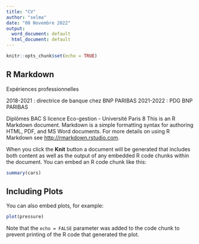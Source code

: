 ---
title: "CV"
author: "selma"
date: "08 Novembre 2022"
output:
  word_document: default
  html_document: default
---

```{r setup, include=FALSE}
knitr::opts_chunk$set(echo = TRUE)
```

## R Markdown

Expériences professionnelles 

2018-2021 : directrice de banque chez BNP PARIBAS 
2021-2022 : PDG BNP PARIBAS


Diplômes 
BAC S
licence Eco-gestion  - Université Paris 8
This is an R Markdown document. Markdown is a simple formatting syntax for authoring HTML, PDF, and MS Word documents. For more details on using R Markdown see <http://rmarkdown.rstudio.com>.

When you click the **Knit** button a document will be generated that includes both content as well as the output of any embedded R code chunks within the document. You can embed an R code chunk like this:

```{r cars}
summary(cars)
```

## Including Plots

You can also embed plots, for example:

```{r pressure, echo=FALSE}
plot(pressure)
```

Note that the `echo = FALSE` parameter was added to the code chunk to prevent printing of the R code that generated the plot.
